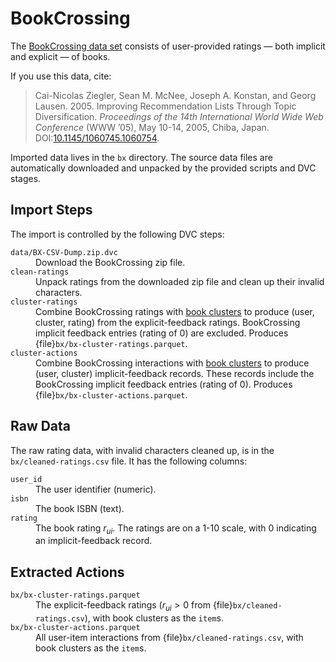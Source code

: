 # BookCrossing

The [BookCrossing data set](http://www2.informatik.uni-freiburg.de/~cziegler/BX/) consists of user-provided
ratings — both implicit and explicit — of books.

::: {.callout-note}
If you use this data, cite:

> Cai-Nicolas Ziegler, Sean M. McNee, Joseph A. Konstan, and Georg Lausen. 2005. Improving Recommendation Lists Through Topic Diversification. <cite>Proceedings of the 14th International World Wide Web Conference</cite> (WWW '05), May 10-14, 2005, Chiba, Japan. DOI:[10.1145/1060745.1060754](https://doi.org/10.1145/1060745.1060754).
:::

Imported data lives in the `bx` directory.  The source data files are automatically downloaded and unpacked by
the provided scripts and DVC stages.

## Import Steps

The import is controlled by the following DVC steps:

`data/BX-CSV-Dump.zip.dvc`
:   Download the BookCrossing zip file.

`clean-ratings`
:   Unpack ratings from the downloaded zip file and clean up their invalid characters.

`cluster-ratings`
:   Combine BookCrossing ratings with [book clusters](clusters.qmd) to produce (user, cluster, rating) from the explicit-feedback ratings. BookCrossing implicit feedback entries (rating of 0) are excluded. Produces {file}`bx/bx-cluster-ratings.parquet`.

`cluster-actions`
:   Combine BookCrossing interactions with [book clusters](cluster.qmd) to produce (user, cluster) implicit-feedback records. These records include the BookCrossing implicit feedback entries (rating of 0). Produces {file}`bx/bx-cluster-actions.parquet`.

## Raw Data {#sec-bx-raw}

The raw rating data, with invalid characters cleaned up, is in the `bx/cleaned-ratings.csv` file.
It has the following columns:

`user_id`
:   The user identifier (numeric).

`isbn`
:   The book ISBN (text).

`rating`
:   The book rating $r_{ui}$.  The ratings are on a 1-10 scale, with 0 indicating an implicit-feedback record.

## Extracted Actions {#sec-bx-extracted}

`bx/bx-cluster-ratings.parquet`{#file-bx-cluster-ratings-parquet}
:   The explicit-feedback ratings ($r_{ui} > 0$ from {file}`bx/cleaned-ratings.csv`), with book clusters as the `item`s.

`bx/bx-cluster-actions.parquet`{#file-bx-cluster-ratings-parquet}
:   All user-item interactions from {file}`bx/cleaned-ratings.csv`, with book clusters as the `item`s.
